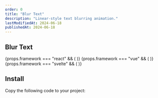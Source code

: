 ```yaml
---
order: 0
title: "Blur Text"
description: "Linear-style text blurring animation."
lastModifiedAt: 2024-06-18
publishedAt: 2024-06-18
---
```



## Blur Text

<div className="">
  {props.framework === "react" && (
    <ReactBlurText
      text="This is a React component. Linear is a purpose-built tool for planning and building products"
      className="text-4xl font-semibold"
    />
  )}
  {props.framework === "vue" && (
    <VueBlurText
      text="This is a Vue component. Linear is a purpose-built tool for planning and building products"
      className="text-4xl font-semibold"
    />
  )}
  {props.framework === "svelte" && (
    <SvelteBlurText
      text="This is a svelte component. Linear is a purpose-built tool for planning and building products"
      className="text-4xl font-semibold"
    />
  )}
</div>

## Install

Copy the following code to your project:
